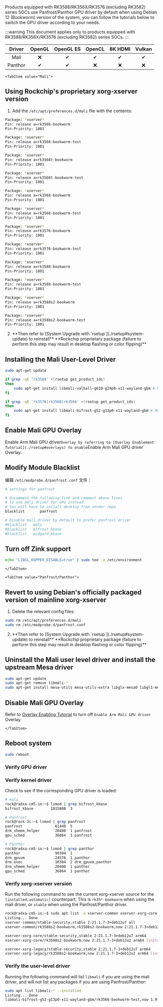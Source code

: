 Products equipped with RK3588/RK356X/RK3576 (excluding RK3582) series SOCs use Panfrost/Panthor GPU driver by default when using Debian 12 (Bookworm) version of the system, you can follow the tutorials below to switch the GPU driver according to your needs.

:::warning
This document applies only to products equipped with RK3588/RK356X/RK3576 (excluding RK3582) series SOCs.
:::

| Driver  | OpenGL | OpenGL ES | OpenCL | 8K HDMI | Vulkan |
| :-----: | :----: | :-------: | :----: | :-----: | :----: |
|  Mali   |   ❌   |    ✔     |   ✔   |   ✔    |   ✔   |
| Panthor |   ✔   |    ✔     |   ❌   |   ❌    |   ❌   |

<Tabs queryString="Driver">

    <TabItem value="Mali">

## Using Rockchip's proprietary xorg-xserver version

1. Add the `/etc/apt/preferences.d/mali` file with the contents:

```bash
Package: *xserver*
Pin: release a=rk3566-bookworm
Pin-Priority: 1001

Package: *xserver*
Pin: release a=rk3566-bookworm-test
Pin-Priority: 1001

Package: *xserver*
Pin: release a=rk3566t-bookworm
Pin-Priority: 1001

Package: *xserver*
Pin: release a=rk3566t-bookworm-test
Pin-Priority: 1001

Package: *xserver*
Pin: release a=rk3568-bookworm
Pin-Priority: 1001

Package: *xserver*
Pin: release a=rk3568-bookworm-test
Pin-Priority: 1001

Package: *xserver*
Pin: release a=rk3576-bookworm
Pin-Priority: 1001

Package: *xserver*
Pin: release a=rk3576-bookworm-test
Pin-Priority: 1001

Package: *xserver*
Pin: release a=rk3588-bookworm
Pin-Priority: 1001

Package: *xserver*
Pin: release a=rk3588-bookworm-test
Pin-Priority: 1001

Package: *xserver*
Pin: release a=rk3588s2-bookworm
Pin-Priority: 1001

Package: *xserver*
Pin: release a=rk3588s2-bookworm-test
Pin-Priority: 1001
```

2. <div className="red">
     **Then refer to [System Upgrade with `rsetup`](./rsetup#system-update) to
     reinstall** **Rockchip proprietary package (failure to perform this step
     may result in desktop flashing or color flipping)**
   </div>

## Installing the Mali User-Level Driver

```bash
sudo apt-get update

if grep -qE 'rk3588' <(rsetup get_product_ids)
then
    sudo apt-get install libmali-valhall-g610-g24p0-x11-wayland-gbm # RK3588
fi

if grep -qE 'rk3576|rk3568|rk3566' <(rsetup get_product_ids)
then
    sudo apt-get install libmali-bifrost-g52-g13p0-x11-wayland-gbm # RK356X/RK3576
fi
```

## Enable Mali GPU Overlay

Enable Arm Mali GPU driver`Overlay by referring to [Overlay Enablement Tutorial](./rsetup#overlays) to enable`Enable Arm Mali GPU driver` Overlay.

## Modify Module Blacklist

编辑 `/etc/modprobe.d/panfrost.conf` 文件：

```bash
# settings for panfrost

# Uncomment the following line and comment above lines
# to use mali driver for GPU instead
# You will have to install desktop from vendor repo
blacklist       panfrost

# Disable mali driver by default to prefer panfrost driver
#blacklist   mali
#blacklist   bifrost_kbase
#blacklist   midgard_kbase
```

## Turn off Zink support

```bash
echo "LIBGL_KOPPER_DISABLE=true" | sudo tee -a /etc/environment
```

    </TabItem>

    <TabItem value="Panfrost/Panthor">

## Revert to using Debian's officially packaged version of mainline xorg-xserver

1. Delete the relevant config files:

```bash
sudo rm /etc/apt/preferences.d/mali
sudo rm /etc/modprobe.d/panfrost.conf
```

2. <div className="red">
     **Then refer to [System Upgrade with `rsetup`](./rsetup#system-update) to
     reinstall** **Rockchip proprietary package (failure to perform this step
     may result in desktop flashing or color flipping)**
   </div>

## Uninstall the Mali user level driver and install the upstream Mesa driver

```bash
sudo apt-get update
sudo apt-get remove libmali-*
sudo apt-get install mesa-utils mesa-utils-extra libglx-mesa0 libgl1-mesa-dri
```

## Disable Mali GPU Overlay

Refer to [Overlay Enabling Tutorial](./rsetup#overlays) to turn off `Enable Arm Mali GPU driver` Overlay.

    </TabItem>

</Tabs>

## Reboot system

```bash
sudo reboot
```

### Verify GPU driver

### Verify kernel driver

Check to see if the corresponding GPU driver is loaded:

```bash
# mali
rock@radxa-cm5-io:~$ lsmod | grep bifrost_kbase
bifrost_kbase        1015808  3

# Panfrost
rock@rock-3c:~$ lsmod | grep panfrost
panfrost               61440  5
drm_shmem_helper       20480  1 panfrost
gpu_sched              36864  1 panfrost

# Panthor
rock@radxa-cm5-io:~$ lsmod | grep panthor
panthor                98304  1
drm_gpuvm              24576  1 panthor
drm_exec               16384  2 drm_gpuvm,panthor
drm_shmem_helper       20480  1 panthor
gpu_sched              36864  1 panthor
```

### Verify xorg-xserver version

Run the following command to see the current xorg-xserver source for the `[installed,automatic]` counterpart. This is `rk35*-bookworm` when using the mali driver, or `stable` when using the Panfrost/Panthor driver.

```bash
rock@radxa-cm5-io:~$ sudo apt list -a xserver-common xserver-xorg-core xserver-xorg-legacy
Listing... Done
xserver-common/stable-security,stable 2:21.1.7-3+deb12u7 all
xserver-common/rk3588s2-bookworm,rk3588s2-bookworm,now 2:21.1.7-3+deb12u2 all [installed,automatic]

xserver-xorg-core/stable-security,stable 2:21.1.7-3+deb12u7 arm64
xserver-xorg-core/rk3588s2-bookworm,now 2:21.1.7-3+deb12u2 arm64 [installed,automatic]

xserver-xorg-legacy/stable-security,stable 2:21.1.7-3+deb12u7 arm64
xserver-xorg-legacy/rk3588s2-bookworm,now 2:21.1.7-3+deb12u2 arm64 [installed,automatic]
```

### Verify the user-level driver

Running the following command will list `libmali` if you are using the mali driver, and will not list any packages if you are using Panfrost/Panthor:

```bash
sudo apt list libmali-* --installed
Listing... Done
libmali-bifrost-g52-g13p0-x11-wayland-gbm/rk3566-bookworm-test,now 1.9-1 arm64 [installed]
```
